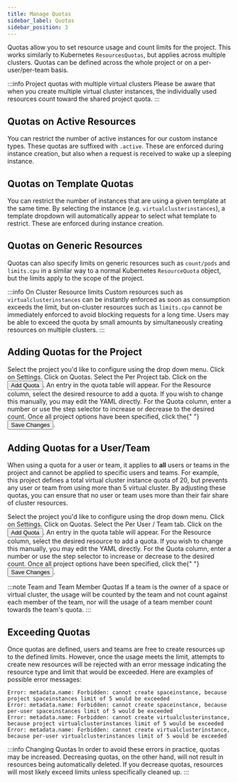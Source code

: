 ```yaml
---
title: Manage Quotas
sidebar_label: Quotas
sidebar_position: 3
---
```



Quotas allow you to set resource usage and count limits for the project. This works similarly to Kubernetes `ResourcesQuotas`, but applies across multiple clusters. Quotas can be
defined across the whole project or on a per-user/per-team basis.

:::info Project quotas with multiple virtual clusters
Please be aware that when you create multiple virtual cluster instances, the individually used resources count toward the shared project quota.
:::

## Quotas on Active Resources

You can restrict the number of active instances for our custom instance types. These quotas are suffixed with `.active`. These are enforced during instance creation, but also when a request is received to wake up a sleeping instance.

## Quotas on Template Quotas

You can restrict the number of instances that are using a given template at the same time. By selecting the instance (e.g. `virtualclusterinstances`), a template dropdown will automatically appear to select what template to restrict. These are enforced during instance creation.

## Quotas on Generic Resources

Quotas can also specify limits on generic resources such as `count/pods` and `limits.cpu` in a similar way to a normal Kubernetes `ResourceQuota` object, but the limits apply to the scope of the project.

:::info On Cluster Resource limits
Custom resources such as `virtualclusterinstances` can be instantly enforced as soon as consumption exceeds the limit, but on-cluster resources such as `limits.cpu` cannot be immediately enforced to avoid blocking requests for a long time.
Users may be able to exceed the quota by small amounts by simultaneously creating resources on multiple clusters.
:::

## Adding Quotas for the Project

<Flow id="create-project-quota-ui">
  <Step>
    Select the project you'd like to configure using the drop down menu. Click on <Label>Settings</Label>.
  </Step>
  <Step>
    Click on <NavStep>Quotas</NavStep>.
  </Step>
  <Step>
    Select the <Label>Per Project</Label> tab.
  </Step>
  <Step>
    Click on the <Button>Add Quota</Button>. An entry in the quota table will
    appear.
  </Step>
  <Step>
    For the <Label>Resource</Label> column, select the desired resource to add a quota. If you wish to change this manually, you may edit the YAML directly.
  </Step>
  <Step>
    For the <Label>Quota</Label> column, enter a number or use the step selector
    to increase or decrease to the desired count.
  </Step>
  <Step>
    Once all project options have been specified, click the{" "}
    <Button>Save Changes</Button>.
  </Step>
</Flow>

## Adding Quotas for a User/Team

When using a quota for a user or team, it applies to **all** users or teams in the project and cannot
be applied to specific users and teams. For example, this project defines a total virtual cluster instance quota of 20, but
prevents any user or team from using more than 5 virtual cluster. By adjusting these quotas, you can ensure that no user or
team uses more than their fair share of cluster resources.

<Flow id="create-project-quota-team-ui">
  <Step>
    Select the project you'd like to configure using the drop down menu. Click on <Label>Settings</Label>.
  </Step>
  <Step>
    Click on <NavStep>Quotas</NavStep>.
  </Step>
  <Step>
    Select the <Label>Per User / Team</Label> tab.
  </Step>
  <Step>
    Click on the <Button>Add Quota</Button>. An entry in the quota table will
    appear.
  </Step>
  <Step>
    For the <Label>Resource</Label> column, select the desired resource to add a quota. If you wish to change this manually, you may edit the YAML directly.
  </Step>
  <Step>
    For the <Label>Quota</Label> column, enter a number or use the step selector
    to increase or decrease to the desired count.
  </Step>
  <Step>
    Once all project options have been specified, click the{" "}
    <Button>Save Changes</Button>.
  </Step>
</Flow>

:::note Team and Team Member Quotas
If a team is the owner of a space or virtual cluster, the usage will be counted by the team and not count against
each member of the team, nor will the usage of a team member count towards the team's quota.
:::

## Exceeding Quotas

Once quotas are defined, users and teams are free to create resources up to the defined limits. However, once the usage meets the limit, attempts to create new resources will be rejected with an error message indicating the resource type and limit
that would be exceeded. Here are examples of possible error messages:

```
Error: metadata.name: Forbidden: cannot create spaceinstance, because project spaceinstances limit of 5 would be exceeded
Error: metadata.name: Forbidden: cannot create spaceinstance, because per-user spaceinstances limit of 5 would be exceeded
Error: metadata.name: Forbidden: cannot create virtualclusterinstance, because project virtualclusterinstances limit of 5 would be exceeded
Error: metadata.name: Forbidden: cannot create virtualclusterinstance, because per-user virtualclusterinstances limit of 5 would be exceeded
```

:::info Changing Quotas
In order to avoid these errors in practice, quotas may be increased. Decreasing quotas, on the other hand, will not
result in resources being automatically deleted. If you decrease quotas, resources will most likely exceed limits unless specifically cleaned up.
:::
